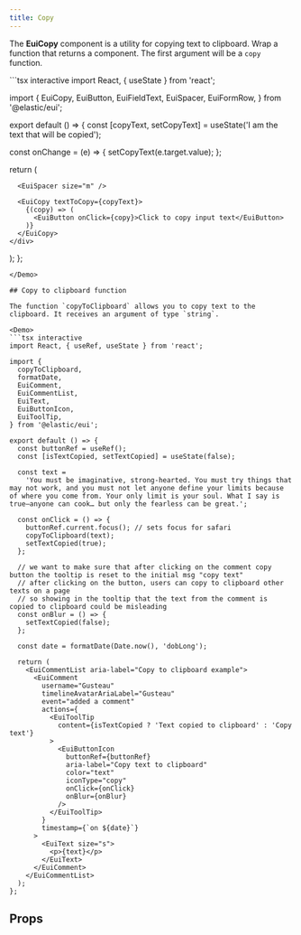 ```yaml
---
title: Copy
---
```


The **EuiCopy** component is a utility for copying text to clipboard. Wrap a function that returns a component. The first argument will be a `copy` function.

<Demo>
```tsx interactive
import React, { useState } from 'react';

import {
  EuiCopy,
  EuiButton,
  EuiFieldText,
  EuiSpacer,
  EuiFormRow,
} from '@elastic/eui';

export default () => {
  const [copyText, setCopyText] = useState('I am the text that will be copied');

  const onChange = (e) => {
    setCopyText(e.target.value);
  };

  return (
    <div>
      <EuiFormRow label="Enter text that will be copied to clipboard">
        <EuiFieldText value={copyText} onChange={onChange} />
      </EuiFormRow>

      <EuiSpacer size="m" />

      <EuiCopy textToCopy={copyText}>
        {(copy) => (
          <EuiButton onClick={copy}>Click to copy input text</EuiButton>
        )}
      </EuiCopy>
    </div>
  );
};
```
</Demo>

## Copy to clipboard function

The function `copyToClipboard` allows you to copy text to the clipboard. It receives an argument of type `string`.

<Demo>
```tsx interactive
import React, { useRef, useState } from 'react';

import {
  copyToClipboard,
  formatDate,
  EuiComment,
  EuiCommentList,
  EuiText,
  EuiButtonIcon,
  EuiToolTip,
} from '@elastic/eui';

export default () => {
  const buttonRef = useRef();
  const [isTextCopied, setTextCopied] = useState(false);

  const text =
    'You must be imaginative, strong-hearted. You must try things that may not work, and you must not let anyone define your limits because of where you come from. Your only limit is your soul. What I say is true—anyone can cook… but only the fearless can be great.';

  const onClick = () => {
    buttonRef.current.focus(); // sets focus for safari
    copyToClipboard(text);
    setTextCopied(true);
  };

  // we want to make sure that after clicking on the comment copy button the tooltip is reset to the initial msg "copy text"
  // after clicking on the button, users can copy to clipboard other texts on a page
  // so showing in the tooltip that the text from the comment is copied to clipboard could be misleading
  const onBlur = () => {
    setTextCopied(false);
  };

  const date = formatDate(Date.now(), 'dobLong');

  return (
    <EuiCommentList aria-label="Copy to clipboard example">
      <EuiComment
        username="Gusteau"
        timelineAvatarAriaLabel="Gusteau"
        event="added a comment"
        actions={
          <EuiToolTip
            content={isTextCopied ? 'Text copied to clipboard' : 'Copy text'}
          >
            <EuiButtonIcon
              buttonRef={buttonRef}
              aria-label="Copy text to clipboard"
              color="text"
              iconType="copy"
              onClick={onClick}
              onBlur={onBlur}
            />
          </EuiToolTip>
        }
        timestamp={`on ${date}`}
      >
        <EuiText size="s">
          <p>{text}</p>
        </EuiText>
      </EuiComment>
    </EuiCommentList>
  );
};
```
</Demo>

## Props


<PropTable definition={docgen.EuiCopy} />
